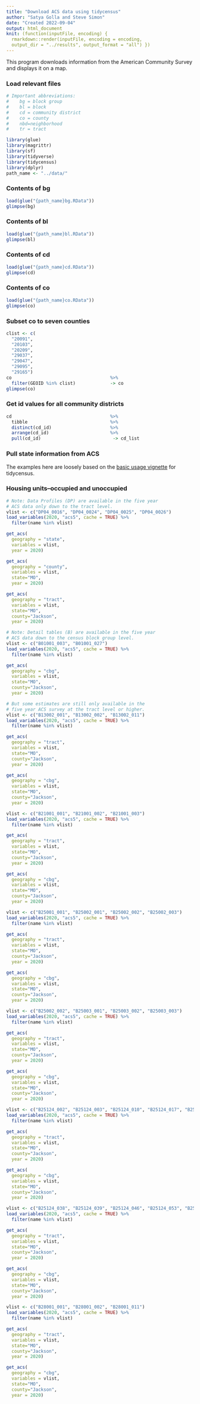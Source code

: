 ```yaml
---
title: "Download ACS data using tidycensus"
author: "Satya Golla and Steve Simon"
date: "Created 2022-09-04"
output: html_document
knit: (function(inputFile, encoding) {
  rmarkdown::render(inputFile, encoding = encoding,
  output_dir = "../results", output_format = "all") })  
---
```


This program downloads information from 
the American Community Survey and displays
it on a map.

### Load relevant files

```r
# Important abbreviations:
#    bg = block group
#    bl = block
#    cd = community district
#    co = county
#    nbd=neighborhood
#    tr = tract

library(glue)
library(magrittr)
library(sf)
library(tidyverse)
library(tidycensus)
library(dplyr)
path_name <- "../data/"
```

### Contents of bg

```r
load(glue("{path_name}bg.RData"))
glimpse(bg)
```

### Contents of bl

```r
load(glue("{path_name}bl.RData"))
glimpse(bl)
```

### Contents of cd

```r
load(glue("{path_name}cd.RData"))
glimpse(cd)
```

### Contents of co

```r
load(glue("{path_name}co.RData"))
glimpse(co)
```

### Subset co to seven counties

```r
clist <- c(
  "20091",
  "20103",
  "20209",
  "29037",
  "29047",
  "29095",
  "29165")
co                                     %>%
  filter(GEOID %in% clist)             -> co
glimpse(co)
```

### Get id values for all community districts

```r
cd                                     %>%
  tibble                               %>%
  distinct(cd_id)                      %>%
  arrange(cd_id)                       %>%
  pull(cd_id)                           -> cd_list
```

### Pull state information from ACS

The examples here are loosely based on
the [basic usage vignette][walk1] for tidycensus.

[walk1]: https://walker-data.com/tidycensus/articles/basic-usage.html

### Housing units--occupied and unoccupied

```r
# Note: Data Profiles (DP) are available in the five year
# ACS data only down to the tract level.
vlist <- c("DP04_0016", "DP04_0024", "DP04_0025", "DP04_0026")
load_variables(2020, "acs5", cache = TRUE) %>%
  filter(name %in% vlist)

get_acs(
  geography = "state", 
  variables = vlist,
  year = 2020)

get_acs(
  geography = "county", 
  variables = vlist, 
  state="MO",
  year = 2020)

get_acs(
  geography = "tract", 
  variables = vlist, 
  state="MO",
  county="Jackson",
  year = 2020)
```



```r
# Note: Detail tables (B) are available in the five year
# ACS data down to the census block group level.
vlist <- c("B01001_003", "B01001_027")
load_variables(2020, "acs5", cache = TRUE) %>%
  filter(name %in% vlist)

get_acs(
  geography = "cbg", 
  variables = vlist, 
  state="MO",
  county="Jackson",
  year = 2020)
```


```r
# But some estimates are still only available in the
# five year ACS survey at the tract level or higher.
vlist <- c("B13002_001", "B13002_002", "B13002_011")
load_variables(2020, "acs5", cache = TRUE) %>%
  filter(name %in% vlist)

get_acs(
  geography = "tract", 
  variables = vlist, 
  state="MO",
  county="Jackson",
  year = 2020)

get_acs(
  geography = "cbg", 
  variables = vlist, 
  state="MO",
  county="Jackson",
  year = 2020)
```


```r
vlist <- c("B21001_001", "B21001_002", "B21001_003")
load_variables(2020, "acs5", cache = TRUE) %>%
  filter(name %in% vlist)

get_acs(
  geography = "tract", 
  variables = vlist, 
  state="MO",
  county="Jackson",
  year = 2020)

get_acs(
  geography = "cbg", 
  variables = vlist, 
  state="MO",
  county="Jackson",
  year = 2020)
```


```r
vlist <- c("B25001_001", "B25002_001", "B25002_002", "B25002_003")
load_variables(2020, "acs5", cache = TRUE) %>%
  filter(name %in% vlist)

get_acs(
  geography = "tract", 
  variables = vlist, 
  state="MO",
  county="Jackson",
  year = 2020)

get_acs(
  geography = "cbg", 
  variables = vlist, 
  state="MO",
  county="Jackson",
  year = 2020)
```


```r
vlist <- c("B25002_002", "B25003_001", "B25003_002", "B25003_003")
load_variables(2020, "acs5", cache = TRUE) %>%
  filter(name %in% vlist)

get_acs(
  geography = "tract", 
  variables = vlist, 
  state="MO",
  county="Jackson",
  year = 2020)

get_acs(
  geography = "cbg", 
  variables = vlist, 
  state="MO",
  county="Jackson",
  year = 2020)
```

```r
vlist <- c("B25124_002", "B25124_003", "B25124_010", "B25124_017", "B25124_024", "B25125_031")
load_variables(2020, "acs5", cache = TRUE) %>%
  filter(name %in% vlist)

get_acs(
  geography = "tract", 
  variables = vlist, 
  state="MO",
  county="Jackson",
  year = 2020)

get_acs(
  geography = "cbg", 
  variables = vlist, 
  state="MO",
  county="Jackson",
  year = 2020)
```


```r
vlist <- c("B25124_038", "B25124_039", "B25124_046", "B25124_053", "B25124_060", "B25124_067")
load_variables(2020, "acs5", cache = TRUE) %>%
  filter(name %in% vlist)

get_acs(
  geography = "tract", 
  variables = vlist, 
  state="MO",
  county="Jackson",
  year = 2020)

get_acs(
  geography = "cbg", 
  variables = vlist, 
  state="MO",
  county="Jackson",
  year = 2020)
```

```r
vlist <- c("B28001_001", "B28001_002", "B28001_011")
load_variables(2020, "acs5", cache = TRUE) %>%
  filter(name %in% vlist)

get_acs(
  geography = "tract", 
  variables = vlist, 
  state="MO",
  county="Jackson",
  year = 2020)

get_acs(
  geography = "cbg", 
  variables = vlist, 
  state="MO",
  county="Jackson",
  year = 2020)
```

